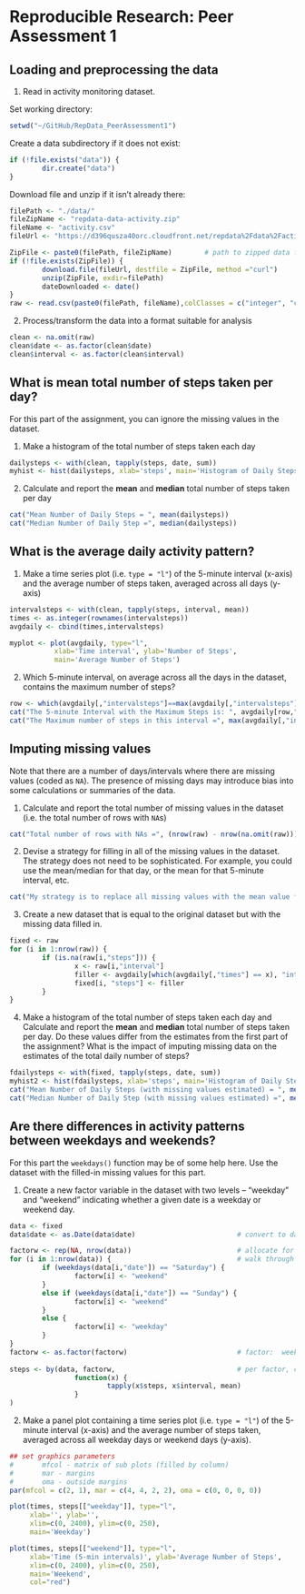 # Reproducible Research: Peer Assessment 1

## Loading and preprocessing the data

1. Read in activity monitoring dataset.

Set working directory:
``` r
setwd("~/GitHub/RepData_PeerAssessment1")
```
Create a data subdirectory if it does not exist:
``` r
if (!file.exists("data")) {
        dir.create("data")
}
```
Download file and unzip if it isn't already there:
``` r
filePath <- "./data/"
fileZipName <- "repdata-data-activity.zip"
fileName <- "activity.csv"
fileUrl <- "https://d396qusza40orc.cloudfront.net/repdata%2Fdata%2Factivity.zip"

ZipFile <- paste0(filePath, fileZipName)        # path to zipped data file
if (!file.exists(ZipFile)) {
        download.file(fileUrl, destfile = ZipFile, method ="curl")
        unzip(ZipFile, exdir=filePath)
        dateDownloaded <- date()
}
raw <- read.csv(paste0(filePath, fileName),colClasses = c("integer", "character", "integer"))
```

2. Process/transform the data into a format suitable for analysis
``` r
clean <- na.omit(raw)
clean$date <- as.factor(clean$date)
clean$interval <- as.factor(clean$interval)
```

## What is mean total number of steps taken per day?

For this part of the assignment, you can ignore the missing values in the dataset.

1. Make a histogram of the total number of steps taken each day
```r
dailysteps <- with(clean, tapply(steps, date, sum))
myhist <- hist(dailysteps, xlab='steps', main='Histogram of Daily Steps')
```

2. Calculate and report the **mean** and **median** total number of steps taken per day
```r
cat("Mean Number of Daily Steps = ", mean(dailysteps))
cat("Median Number of Daily Step =", median(dailysteps))
```

## What is the average daily activity pattern?
1. Make a time series plot (i.e. `type = "l"`) of the 5-minute interval (x-axis) and the average number of steps taken, averaged across all days (y-axis)
```r
intervalsteps <- with(clean, tapply(steps, interval, mean))
times <- as.integer(rownames(intervalsteps))
avgdaily <- cbind(times,intervalsteps)

myplot <- plot(avgdaily, type="l", 
           xlab='Time interval', ylab='Number of Steps',
           main='Average Number of Steps')
```

2. Which 5-minute interval, on average across all the days in the dataset, contains the maximum number of steps?
```r
row <- which(avgdaily[,"intervalsteps"]==max(avgdaily[,"intervalsteps"]))
cat("The 5-minute Interval with the Maximum Steps is: ", avgdaily[row,"times"])
cat("The Maximum number of steps in this interval =", max(avgdaily[,"intervalsteps"]))
```

## Imputing missing values
Note that there are a number of days/intervals where there are missing
values (coded as `NA`). The presence of missing days may introduce
bias into some calculations or summaries of the data.

1. Calculate and report the total number of missing values in the dataset (i.e. the total number of rows with `NA`s)
```r
cat("Total number of rows with NAs =", (nrow(raw) - nrow(na.omit(raw))))
```

2. Devise a strategy for filling in all of the missing values in the dataset. The strategy does not need to be sophisticated. For example, you could use the mean/median for that day, or the mean for that 5-minute interval, etc.
```r
cat("My strategy is to replace all missing values with the mean value for the corresponding 5-minute interval")
```

3. Create a new dataset that is equal to the original dataset but with the missing data filled in.
```r
fixed <- raw
for (i in 1:nrow(raw)) {
        if (is.na(raw[i,"steps"])) {
                x <- raw[i,"interval"]
                filler <- avgdaily[which(avgdaily[,"times"] == x), "intervalsteps"]
                fixed[i, "steps"] <- filler
        }
}
```

4. Make a histogram of the total number of steps taken each day and Calculate and report the **mean** and **median** total number of steps taken per day. Do these values differ from the estimates from the first part of the assignment? What is the impact of imputing missing data on the estimates of the total daily number of steps?
```r
fdailysteps <- with(fixed, tapply(steps, date, sum))
myhist2 <- hist(fdailysteps, xlab='steps', main='Histogram of Daily Steps with Missing Values Estimated')
cat("Mean Number of Daily Steps (with missing values estimated) = ", mean(fdailysteps))
cat("Median Number of Daily Step (with missing values estimated) =", median(fdailysteps))
```

## Are there differences in activity patterns between weekdays and weekends?
For this part the `weekdays()` function may be of some help here. Use
the dataset with the filled-in missing values for this part.

1. Create a new factor variable in the dataset with two levels -- "weekday" and "weekend" indicating whether a given date is a weekday or weekend day.

```r
data <- fixed
data$date <- as.Date(data$date)                         # convert to date object

factorw <- rep(NA, nrow(data))                          # allocate for factor
for (i in 1:nrow(data)) {                               # walk through data, weekday or weekend?
        if (weekdays(data[i,"date"]) == "Saturday") {
                factorw[i] <- "weekend"
        }
        else if (weekdays(data[i,"date"]) == "Sunday") {
                factorw[i] <- "weekend"
        }
        else {
                factorw[i] <- "weekday"
        }
}
factorw <- as.factor(factorw)                           # factor:  weekday or weekend levels
               
steps <- by(data, factorw,                              # per factor, calc mean steps per interval
                function(x) {                           
                        tapply(x$steps, x$interval, mean)
                }
)
```             
                
2. Make a panel plot containing a time series plot (i.e. `type = "l"`) of the 5-minute interval (x-axis) and the average number of steps taken, averaged across all weekday days or weekend days (y-axis).
```r
## set graphics parameters
#       mfcol - matrix of sub plots (filled by column)
#       mar - margins
#       oma - outside margins
par(mfcol = c(2, 1), mar = c(4, 4, 2, 2), oma = c(0, 0, 0, 0))

plot(times, steps[["weekday"]], type="l",
     xlab='', ylab='',
     xlim=c(0, 2400), ylim=c(0, 250),
     main='Weekday')

plot(times, steps[["weekend"]], type="l", 
     xlab='Time (5-min intervals)', ylab='Average Number of Steps',
     xlim=c(0, 2400), ylim=c(0, 250),
     main='Weekend',
     col="red")

```


